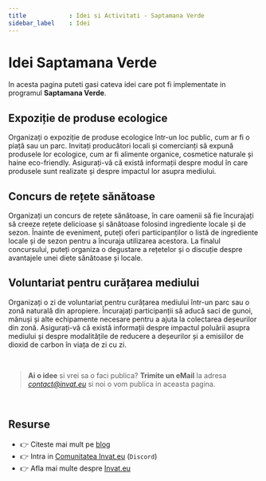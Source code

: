 ```yaml
---
title            : Idei si Activitati - Saptamana Verde
sidebar_label    : Idei 
---
```


# Idei Saptamana Verde

In acesta pagina puteti gasi cateva idei care pot fi implementate in programul **Saptamana Verde**. 

## Expoziție de produse ecologice

Organizați o expoziție de produse ecologice într-un loc public, cum ar fi o piață sau un parc. 
Invitați producători locali și comercianți să expună produsele lor ecologice, cum ar fi alimente organice, cosmetice naturale și haine eco-friendly. 
Asigurați-vă că există informații despre modul în care produsele sunt realizate și despre impactul lor asupra mediului.

## Concurs de rețete sănătoase

Organizați un concurs de rețete sănătoase, în care oamenii să fie încurajați să creeze rețete delicioase și sănătoase folosind ingrediente locale și de sezon. 
Înainte de eveniment, puteți oferi participanților o listă de ingrediente locale și de sezon pentru a încuraja utilizarea acestora. 
La finalul concursului, puteți organiza o degustare a rețetelor și o discuție despre avantajele unei diete sănătoase și locale.

## Voluntariat pentru curățarea mediului

Organizați o zi de voluntariat pentru curățarea mediului într-un parc sau o zonă naturală din apropiere. 
Încurajați participanții să aducă saci de gunoi, mănuși și alte echipamente necesare pentru a ajuta la colectarea deșeurilor din zonă. 
Asigurați-vă că există informații despre impactul poluării asupra mediului și despre modalitățile de reducere a deșeurilor și a emisiilor de dioxid de carbon în viața de zi cu zi.

<br />

> **Ai o idee** si vrei sa o faci publica? **Trimite un eMail** la adresa *contact@invat.eu* si noi o vom publica in aceasta pagina.

<br />

## Resurse

- 👉 Citeste mai mult pe [blog](https://www.blog.invat.eu/)
- 👉 Intra in [Comunitatea Invat.eu](https://discord.gg/3qmQKAHKS2) (`Discord`)  
- 👉 Afla mai multe despre [Invat.eu](/) 

